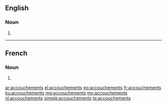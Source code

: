 ==English==

===Noun===
{{head|en|noun plural form}}

# {{plural of|accouchement|lang=en}}

----

==French==

===Noun===
{{head|fr|noun plural form|g=m}}

# {{plural of|accouchement|lang=fr}}

[[ar:accouchements]]
[[el:accouchements]]
[[eo:accouchements]]
[[fr:accouchements]]
[[ku:accouchements]]
[[mg:accouchements]]
[[my:accouchements]]
[[nl:accouchements]]
[[simple:accouchements]]
[[te:accouchements]]